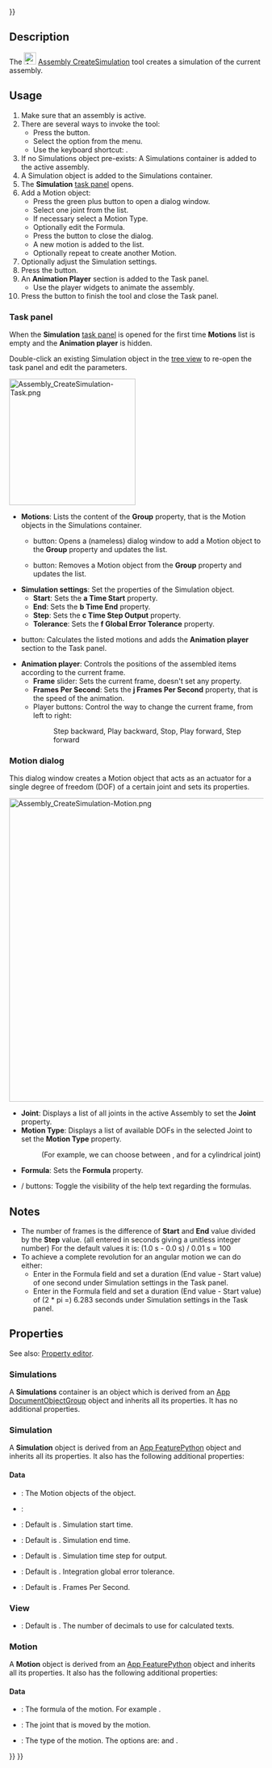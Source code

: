 <languages/>
{{UnfinishedDocu{{#translation:}}}}
<translate>

<!--T:1-->
{{Docnav
|[[Assembly_CreateView|CreateView]]
|[[Assembly_CreateBom|CreateBom]]
|[[Assembly_Workbench|Assembly]]
|IconL=Assembly_CreateView.svg
|IconR=Assembly_CreateBom.svg
|IconC=Workbench_Assembly.svg
}}

<!--T:2-->
{{GuiCommand
|Name=Assembly CreateSimulation
|MenuLocation=Assembly → Simulation
|Workbenches=[[Assembly_Workbench|Assembly]]
|Shortcut={{KEY|S}}
|Version=1.1
|SeeAlso=
}}

==Description== <!--T:3-->

<!--T:4-->
The [[Image:Assembly_CreateSimulation.svg|24px]] [[Assembly_CreateSimulation|Assembly CreateSimulation]] tool creates a simulation of the current assembly.

==Usage== <!--T:5-->

<!--T:6-->
# Make sure that an assembly is active.
# There are several ways to invoke the tool:
#* Press the {{Button|[[Image:Assembly_CreateSimulation.svg|16px]] [[Assembly_CreateSimulation|Simulation]]}} button.
#* Select the {{MenuCommand|Assembly → [[Image:Assembly_CreateSimulation.svg|16px]] Simulation}} option from the menu.
#* Use the keyboard shortcut: {{KEY|S}}.
# If no Simulations object pre-exists: A Simulations container is added to the active assembly.
# A Simulation object is added to the Simulations container.
# The '''Simulation''' [[Task_panel|task panel]] opens.
# Add a Motion object:
#* Press the green plus button to open a dialog window.
#* Select one joint from the list.
#* If necessary select a Motion Type.
#* Optionally edit the Formula.
#* Press the {{Button|OK}} button to close the dialog.
#* A new motion is added to the list.
#* Optionally repeat to create another Motion.
# Optionally adjust the Simulation settings.
# Press the  {{Button|Generate}} button.
# An '''Animation Player''' section is added to the  Task panel.
#* Use the player widgets to animate the assembly.
# Press the {{Button|OK}} button to finish the tool and close the Task panel.

===Task panel=== <!--T:29-->

<!--T:30-->
When the '''Simulation''' [[Task_panel|task panel]] is opened for the first time '''Motions''' list is empty and the '''Animation player''' is hidden.

<!--T:31-->
Double-click an existing Simulation object in the [[Tree_view|tree view]] to re-open the task panel and edit the parameters.

</translate>
[[Image:Assembly_CreateSimulation-Task.png|250px]]
<translate>

<!--T:32-->
* '''Motions''': Lists the content of the '''Group''' property, that is the Motion objects in the Simulations container.
** {{Button|[[Image:List-add.svg|16px]]}} button: Opens a (nameless) dialog window to add a Motion object to the '''Group''' property and updates the list.
** {{Button|[[Image:Edit-delete.svg|16px]]}} button: Removes a Motion object from the '''Group''' property and updates the list.
* '''Simulation settings''': Set the properties of the Simulation object.
** '''Start''': Sets the '''a Time Start''' property.
** '''End''': Sets the '''b Time End''' property.
** '''Step''': Sets the '''c Time Step Output''' property.
** '''Tolerance''': Sets the '''f Global Error Tolerance''' property.
* {{Button|Generate}} button: Calculates the listed motions and adds the '''Animation player''' section to the Task panel.
* '''Animation player''': Controls the positions of the assembled items according to the current frame.
** '''Frame''' slider: Sets the current frame, doesn't set any property.
** '''Frames Per Second''': Sets the '''j Frames Per Second''' property, that is the speed of the animation.
** Player buttons: Control the way to change the current frame, from left to right:
**: Step backward, Play backward, Stop, Play forward, Step forward

===Motion dialog=== <!--T:33-->

<!--T:34-->
This dialog window creates a Motion object that acts as an actuator for a single degree of freedom (DOF) of a certain joint and sets its properties.

</translate>
[[Image:Assembly_CreateSimulation-Motion.png|600px]]
<translate>

<!--T:35-->
{{Caption|The extra help text appears if the {{Button|Help}} button is pressed.<br>(Don't mind the appearance of the {{Button|OK}} button, it is active and useable)}}

<!--T:36-->
* '''Joint''': Displays a list of all joints in the active Assembly to set the '''Joint''' property.
* '''Motion Type''': Displays a list of available DOFs in the selected Joint to set the '''Motion Type''' property.
*: (For example, we can choose between {{Value|Angular}}, and {{Value|Linear}} for a cylindrical joint)
* '''Formula''': Sets the '''Formula''' property.
* {{Button|Help}} / {{Button|Hide help}} buttons: Toggle the visibility of the help text regarding the formulas.

==Notes== <!--T:8-->

<!--T:9-->
* The number of frames is the difference of '''Start''' and '''End''' value divided by the '''Step''' value. (all entered in seconds giving a unitless integer number) For the default values it is: (1.0 s - 0.0 s) / 0.01 s = 100 
* To achieve a complete revolution for an angular motion we can do either:
** Enter {{Value|2 * pi * time}} in the Formula field and set a duration (End value - Start value) of one second under Simulation settings in the Task panel.
** Enter {{Value|1 * time}} in the Formula field and set a duration (End value - Start value) of (2 * pi =) 6.283 seconds under Simulation settings in the Task panel.

==Properties== <!--T:10-->

<!--T:11-->
See also: [[Property_editor|Property editor]].

===Simulations=== <!--T:12-->

<!--T:13-->
A '''Simulations''' container is an {{Incode|Assembly::SimulationGroup}} object which is derived from an [[App_DocumentObjectGroup|App DocumentObjectGroup]] object and inherits all its properties. It has no additional properties.

===Simulation=== <!--T:14-->

<!--T:15-->
A '''Simulation''' object is derived from an [[App_FeaturePython|App FeaturePython]] object and inherits all its properties. It also has the following additional properties:

====Data==== <!--T:16-->

<!--T:17-->
{{Properties_Title|Base}}

<!--T:18-->
* {{PropertyData|Group|LinkList}}: The Motion objects of the object.
* {{PropertyData|_ Group Touched|Bool|hidden}}:

<!--T:19-->
{{Properties_Title|Simulation}}

<!--T:20-->
* {{PropertyData|a Time Start|Time}}: Default is {{value|0.0 s}}. Simulation start time.
* {{PropertyData|b Time End|Time}}: Default is {{value|4.0 s}}. Simulation end time.
* {{PropertyData|c Time Step Output|Time}}: Default is {{value|0.01 s}}. Simulation time step for output.
* {{PropertyData|f Global Error Tolerance|Float}}: Default is {{value|1e-06}}. Integration global error tolerance.
* {{PropertyData|j Frames Per Second|Integer}}: Default is {{value|30}}. Frames Per Second.

===View=== <!--T:21-->

<!--T:22-->
{{Properties_Title|Space}}

<!--T:23-->
* {{PropertyView|Decimals|Integer}}: Default is {{value|9}}. The number of decimals to use for calculated texts.

===Motion=== <!--T:24-->

<!--T:25-->
A '''Motion''' object is derived from an [[App_FeaturePython|App FeaturePython]] object and inherits all its properties. It also has the following additional properties:

====Data==== <!--T:26-->

<!--T:27-->
{{Properties_Title|Motion}}

<!--T:28-->
* {{PropertyData|Formula|String}}: The formula of the motion. For example {{Value|1.0*time}}.
* {{PropertyData|Joint|XLinkSubHidden}}: The joint that is moved by the motion.
* {{PropertyData|Motion Type|Enumeration}}: The type of the motion. The options are: {{Value|Angular}} and {{Value|Linear}}.


<!--T:7-->
{{Docnav
|[[Assembly_CreateView|CreateView]]
|[[Assembly_CreateBom|CreateBom]]
|[[Assembly_Workbench|Assembly]]
|IconL=Assembly_CreateView.svg
|IconR=Assembly_CreateBom.svg
|IconC=Workbench_Assembly.svg
}}

</translate>
{{Assembly_Tools_navi{{#translation:}}}}
{{Userdocnavi{{#translation:}}}}